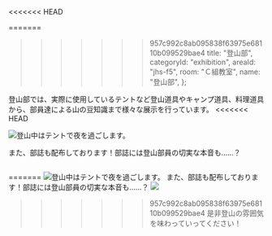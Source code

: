 <<<<<<< HEAD

=======
>>>>>>> 957c992c8ab095838f63975e68110b099529bae4
  title: "登山部",
  categoryId: "exhibition",
  areaId: "jhs-f5",
  room: "Ｃ組教室",
  name: "登山部",
};

登山部では、実際に使用しているテントなど登山道具やキャンプ道具、料理道具から、部員達による山の豆知識まで様々な展示を行っています。
<<<<<<< HEAD

<Image
  src="climbing/tent.jpeg"
  alt="登山中はテントで夜を過ごします。"
  layout="fill"
/>

また、部誌も配布しております！部誌には登山部員の切実な本音も……？

<Image src="climbing/mountain.jpeg" alt="" layout="fill" />

=======
![登山中はテントで夜を過ごします。](climbing/tent.jpeg)
また、部誌も配布しております！部誌には登山部員の切実な本音も……？
![](climbing/mountain.jpeg)
>>>>>>> 957c992c8ab095838f63975e68110b099529bae4
是非登山の雰囲気を味わっていってください！
